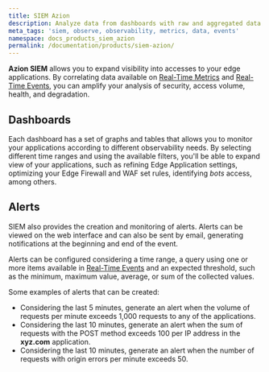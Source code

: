 ```yaml
---
title: SIEM Azion
description: Analyze data from dashboards with raw and aggregated data.
meta_tags: 'siem, observe, observability, metrics, data, events'
namespace: docs_products_siem_azion
permalink: /documentation/products/siem-azion/
---
```


**Azion SIEM** allows you to expand visibility into accesses to your edge applications. By correlating data available on [Real-Time Metrics](/en/documentation/products/observe/real-time-metrics/) and [Real-Time Events](/en/documentation/products/observe/real-time-events/), you can amplify your analysis of security, access volume, health, and degradation.

## Dashboards

Each dashboard has a set of graphs and tables that allows you to monitor your applications according to different observability needs. By selecting different time ranges and using the available filters, you'll be able to expand view of your applications, such as refining Edge Application settings, optimizing your Edge Firewall and WAF set rules, identifying *bots* access, among others.

## Alerts

SIEM also provides the creation and monitoring of alerts. Alerts can be viewed on the web interface and can also be sent by email, generating notifications at the beginning and end of the event.

Alerts can be configured considering a time range, a query using one or more items available in [Real-Time Events](/en/documentation/products/observe/real-time-events/) and an expected threshold, such as the minimum, maximum value, average, or sum of the collected values.

Some examples of alerts that can be created:

- Considering the last 5 minutes, generate an alert when the volume of requests per minute exceeds 1,000 requests to any of the applications.
- Considering the last 10 minutes, generate an alert when the sum of requests with the POST method exceeds 100 per IP address in the **xyz.com** application.
- Considering the last 10 minutes, generate an alert when the number of requests with origin errors per minute exceeds 50.
